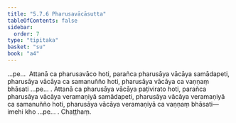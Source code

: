 ```yaml
---
title: "5.7.6 Pharusavācāsutta"
tableOfContents: false
sidebar:
  order: 7
type: "tipitaka"
basket: "su"
book: "a4"
---
```



<DynamicBreadcrumb />

<Division number="269" book="a4">

<Paragraph number="1583" book="a4">
…pe…  Attanā ca pharusavāco hoti, parañca pharusāya vācāya samādapeti, pharusāya vācāya ca samanuñño hoti, pharusāya vācāya ca vaṇṇaṃ bhāsati …pe… .
</Paragraph>

<Paragraph number="1584" book="a4">
Attanā ca pharusāya vācāya paṭivirato hoti, parañca pharusāya vācāya veramaṇiyā samādapeti, pharusāya vācāya veramaṇiyā ca samanuñño hoti, pharusāya vācāya veramaṇiyā ca vaṇṇaṃ bhāsati—  imehi kho …pe… .

</Paragraph>
</Division>

<Paragraph number="1585" type="center" book="a4">
Chaṭṭhaṃ.
</Paragraph>